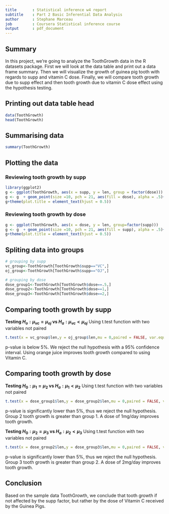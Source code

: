 ```yaml
---
title       : Statistical inference w4 report
subtitle    : Part 2 Basic Inferential Data Analysis
author      : Stephane Marceau
job         : Coursera Statistical inference course
output      : pdf_document
---
```


## Summary
In this project, we're going to analyze the ToothGrowth data in the R datasets package.
First we will look at the data table and print out a data frame summary.
Then we will visualize the growth of guinea pig tooth with regards to supp and vitamin C dose.
Finally, we will compare tooth growth due to supp effect and then tooth growth due to vitamin C dose effect using the hypothesis testing.

## Printing out data table head
```r
data(ToothGrowth)
head(ToothGrowth)
```
## Summarising data
```r
summary(ToothGrowth)
```

## Plotting the data
### Reviewing tooth growth by supp
```r
library(ggplot2)
g <- ggplot(ToothGrowth, aes(x = supp, y = len, group = factor(dose)))
g <- g  + geom_point(size =10, pch = 21, aes(fill = dose), alpha = .5)+ggtitle("Guinea pig tooth growth by delivery method")
g+theme(plot.title = element_text(hjust = 0.5))
```

### Reviewing tooth growth by dose
```r
g <- ggplot(ToothGrowth, aes(x = dose, y = len, group=factor(supp)))
g <- g  + geom_point(size =10, pch = 21, aes(fill = supp), alpha = .5)+ggtitle("Guinea pig tooth growth by vitamin C dose")
g+theme(plot.title = element_text(hjust = 0.5))
```

## Spliting data into groups
```r
# grouping by supp
vc_group<-ToothGrowth[ToothGrowth$supp=="VC",]
oj_group<-ToothGrowth[ToothGrowth$supp=="OJ",]

# grouping by dose
dose_group1<-ToothGrowth[ToothGrowth$dose==.5,]
dose_group2<-ToothGrowth[ToothGrowth$dose==1,]
dose_group3<-ToothGrowth[ToothGrowth$dose==2,]
```

## Comparing tooth growth by supp
**Testing $H_o: µ_{vc} = µ_{oj}$ vs $H_a: µ_{vc}< µ_{oj}$**
Using t.test function with two variables not paired
```r
t.test(x = vc_group$len,y = oj_group$len,mu = 0,paired = FALSE, var.equal = TRUE, alternative = "less")
```

p-value is below 5%. We reject the null hypothesis with a 95% confidence interval.
Using orange juice improves tooth growth compared to using Vitamin C.

## Comparing tooth growth by dose
**Testing $H_0: µ_1 = µ_2$ vs $H_a: µ_1 < µ_2$**
Using t.test function with two variables not paired
```r
t.test(x = dose_group1$len,y = dose_group2$len,mu = 0,paired = FALSE, var.equal = FALSE,alternative = "less")
```

p-value is significantly lower than 5%, thus we reject the null hypothesis.
Group 2 tooth growth is greater than group 1. A dose of 1mg/day improves tooth growth.

**Testing $H_0: µ_2 = µ_3$ vs $H_a: µ_2 < µ_3$**
Using t.test function with two variables not paired
```r
t.test(x = dose_group2$len,y = dose_group3$len,mu = 0,paired = FALSE, var.equal = FALSE,alternative = "less")
```

p-value is significantly lower than 5%, thus we reject the null hypothesis.
Group 3 tooth growth is greater than group 2. A dose of 2mg/day improves tooth growth.

## Conclusion
Based on the sample data ToothGrowth, we  conclude that tooth growth if not affected by the supp factor, but rather by the dose of Vitamin C received by the Guinea Pigs.
